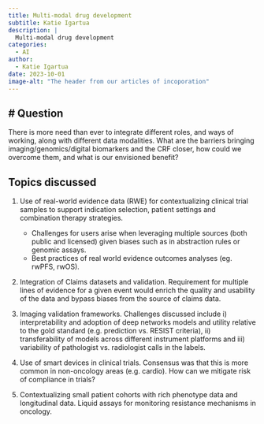 ```yaml
---
title: Multi-modal drug development
subtitle: Katie Igartua
description: |
  Multi-modal drug development
categories:
  - AI
author: 
  - Katie Igartua
date: 2023-10-01
image-alt: "The header from our articles of incoporation"
---
```


## # Question

There is more need than ever to integrate different roles, and ways of working, along with different data modalities. What are the barriers bringing imaging/genomics/digital biomarkers and the CRF closer, how could we overcome them, and what is our envisioned benefit?

## Topics discussed

1. Use of real-world evidence data (RWE) for contextualizing clinical trial samples to support indication selection, patient settings and combination therapy strategies. 
    - Challenges for users arise when leveraging multiple sources (both public and licensed) given biases such as in abstraction rules or genomic assays.
    - Best practices of real world evidence outcomes analyses (eg. rwPFS, rwOS).

1. Integration of Claims datasets and validation. Requirement for multiple lines of evidence for a given event would enrich the quality and usability of the data and bypass biases from the source of claims data. 

1. Imaging validation frameworks.  Challenges discussed include i) interpretability and adoption of deep networks models and utility relative to the gold standard (e.g. prediction vs. RESIST criteria), ii) transferability of models across different instrument platforms and iii) variability of pathologist vs. radiologist calls in the labels. 

1. Use of smart devices in clinical trials. Consensus was that this is more common in non-oncology areas (e.g. cardio). How can we mitigate risk of compliance in trials?

1. Contextualizing small patient cohorts with rich phenotype data and longitudinal data. Liquid assays for monitoring resistance mechanisms in oncology.